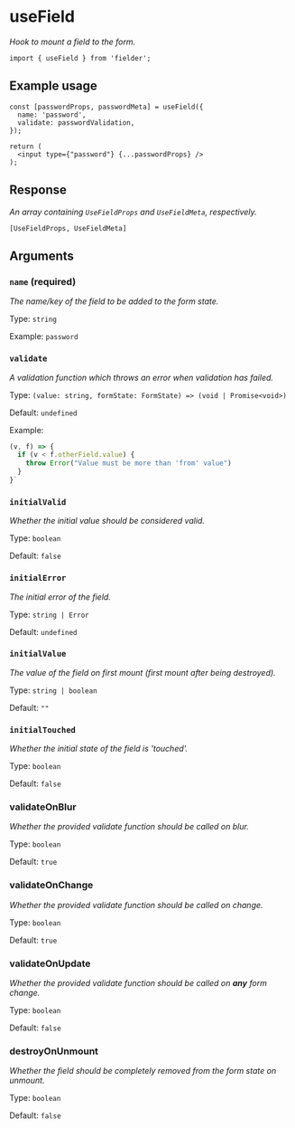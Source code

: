 # useField

_Hook to mount a field to the form._

```tsx
import { useField } from 'fielder'; 
```


## Example usage

```tsx
const [passwordProps, passwordMeta] = useField({
  name: 'password',
  validate: passwordValidation,
});

return (
  <input type={"password"} {...passwordProps} />
);
```

## Response

_An array containing `UseFieldProps` and `UseFieldMeta`, respectively._

`[UseFieldProps, UseFieldMeta]`

## Arguments

### `name` **(required)**

_The name/key of the field to be added to the form state._

Type: `string`

Example: `password`

### `validate`

_A validation function which throws an error when validation has failed._

Type: `(value: string, formState: FormState) => (void | Promise<void>)`

Default: `undefined`

Example:

```js
(v, f) => { 
  if (v < f.otherField.value) {
    throw Error("Value must be more than 'from' value") 
  }
}`
```

### `initialValid`

_Whether the initial value should be considered valid._

Type: `boolean`

Default: `false`

### `initialError`

_The initial error of the field._

Type: `string | Error`

Default: `undefined`

### `initialValue`

_The value of the field on first mount (first mount after being destroyed)._

Type: `string | boolean`

Default: `""`

### `initialTouched`

_Whether the initial state of the field is 'touched'._

Type: `boolean`

Default: `false`

### validateOnBlur

_Whether the provided validate function should be called on blur._

Type: `boolean`

Default: `true`

### validateOnChange

_Whether the provided validate function should be called on change._

Type: `boolean`

Default: `true`

### validateOnUpdate

_Whether the provided validate function should be called on **any** form change._

Type: `boolean`

Default: `false`

### destroyOnUnmount

_Whether the field should be completely removed from the form state on unmount._

Type: `boolean`

Default: `false`
